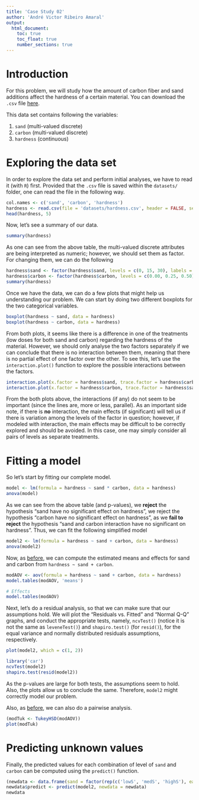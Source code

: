 ```yaml
---
title: 'Case Study 02'
author: 'André Victor Ribeiro Amaral'
output:
  html_document:
    toc: true
    toc_float: true
    number_sections: true
---
```


# Introduction

For this problem, we will study how the amount of carbon fiber and sand additions affect the hardness of a certain material. You can download the `.csv` file [here](./datasets/hardness.csv).

This data set contains following the variables:

1. `sand` (multi-valued discrete)
2. `carbon` (multi-valued discrete)
2. `hardness` (continuous)

# Exploring the data set

In order to explore the data set and perform initial analyses, we have to read it (with `R`) first. Provided that the `.csv` file is saved within the `datasets/` folder, one can read the file in the following way.

```r
col.names <- c('sand', 'carbon', 'hardness')
hardness <- read.csv(file = 'datasets/hardness.csv', header = FALSE, sep = ',', col.names = col.names)
head(hardness, 5)
```

Now, let's see a summary of our data.

```r
summary(hardness)
```

As one can see from the above table, the multi-valued discrete attributes are being interpreted as numeric; however, we should set them as factor. For changing them, we can do the following

```r
hardness$sand <- factor(hardness$sand, levels = c(0, 15, 30), labels = c('lowS', 'medS', 'highS'))
hardness$carbon <- factor(hardness$carbon, levels = c(0.00, 0.25, 0.50), labels = c('lowC', 'medC', 'highC'))
summary(hardness)
```

Once we have the data, we can do a few plots that might help us understanding our problem. We can start by doing two different boxplots for the two categorical variables.

```r
boxplot(hardness ~ sand, data = hardness)
boxplot(hardness ~ carbon, data = hardness)
```

From both plots, it seems like there is a difference in one of the treatments (low doses for both sand and carbon) regarding the hardness of the material. However, we should only analyse the two factors separately if we can conclude that there is no interaction between them, meaning that there is no partial effect of one factor over the other. To see this, let's use the `interaction.plot()` function to explore the possible interactions between the factors.

```r
interaction.plot(x.factor = hardness$sand, trace.factor = hardness$carbon, response = hardness$hardness)
interaction.plot(x.factor = hardness$carbon, trace.factor = hardness$sand, response = hardness$hardness)
```

From the both plots above, the interactions (if any) do not seem to be important (since the lines are, more or less, parallel). As an important side note, if there is **no** interaction, the main effects (if significant) will tell us if there is variation among the levels of the factor in question; however, if modeled with interaction, the main effects may be difficult to be correctly explored and should be avoided. In this case, one may simply consider all pairs of levels as separate treatments.


# Fitting a model

So let's start by fitting our complete model.

```r
model <- lm(formula = hardness ~ sand * carbon, data = hardness)
anova(model)
```

As we can see from the above table (and p-values), we **reject** the hypothesis "sand have no significant effect on hardness", we reject the hypothesis "carbon have no significant effect on hardness", as we **fail to reject** the hypothesis "sand and carbon interaction have no significant on hardness". Thus, we can fit the following simplified model

```r
model2 <- lm(formula = hardness ~ sand + carbon, data = hardness)
anova(model2)
```

Now, as [before](./case_study_01.html), we can compute the estimated means and effects for sand and carbon from `hardness ~ sand + carbon`.

```r
modAOV <- aov(formula = hardness ~ sand + carbon, data = hardness)
model.tables(modAOV, 'means')

# Effects
model.tables(modAOV)
```

Next, let's do a residual analysis, so that we can make sure that our assumptions hold. We will plot the "Residuals vs. Fitted" and "Normal Q-Q" graphs, and conduct the appropriate tests, namely, `ncvTest()` (notice it is not the same as `leveneTest()`) and `shapiro.test()` (for `resid()`), for the equal variance and normally distributed residuals assumptions, respectively.

```r
plot(model2, which = c(1, 2))

library('car')
ncvTest(model2)
shapiro.test(resid(model2))
```

As the p-values are large for both tests, the assumptions seem to hold. Also, the plots allow us to conclude the same. Therefore, `model2` might correctly model our problem.

Also, as [before](./case_study_01.html), we can also do a pairwise analysis.

```r
(modTuk <- TukeyHSD(modAOV))
plot(modTuk)
```

# Predicting unknown values

Finally, the predicted values for each combination of level of `sand` and `carbon` can be computed using the `predict()` function.

```r
(newdata <- data.frame(sand = factor(rep(c('lowS', 'medS', 'highS'), each = 3)), carbon = factor(rep(c('lowC', 'medC', 'highC'), times = 3))))
newdata$predict <- predict(model2, newdata = newdata)
newdata
```
